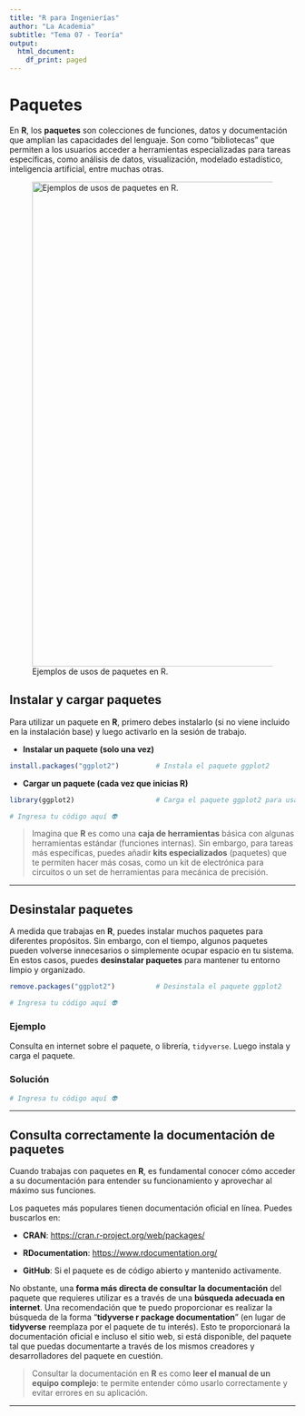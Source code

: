 ```yaml
---
title: "R para Ingenierías"
author: "La Academia"
subtitle: "Tema 07 - Teoría"
output:
  html_document:
    df_print: paged
---
```


# Paquetes

En **R**, los **paquetes** son colecciones de funciones, datos y documentación que amplían las capacidades del lenguaje. Son como "bibliotecas" que permiten a los usuarios acceder a herramientas especializadas para tareas específicas, como análisis de datos, visualización, modelado estadístico, inteligencia artificial, entre muchas otras.

![Ejemplos de usos de paquetes en R.](https://github.com/aisacc/Programacion-R/blob/main/_Im%C3%A1genes/Tema%2007%20-%20Paquetes/1.png?raw=true){width="853"}

## Instalar y cargar paquetes

Para utilizar un paquete en **R**, primero debes instalarlo (si no viene incluido en la instalación base) y luego activarlo en la sesión de trabajo.

-   **Instalar un paquete (solo una vez)**

``` r
install.packages("ggplot2")         # Instala el paquete ggplot2
```

-   **Cargar un paquete (cada vez que inicias R)**

``` r
library(ggplot2)                    # Carga el paquete ggplot2 para usar sus funciones
```

```r
# Ingresa tu código aquí 👽
```

> Imagina que **R** es como una **caja de herramientas** básica con algunas herramientas estándar (funciones internas). Sin embargo, para tareas más específicas, puedes añadir **kits especializados** (paquetes) que te permiten hacer más cosas, como un kit de electrónica para circuitos o un set de herramientas para mecánica de precisión.

------------------------------------------------------------------------

## Desinstalar paquetes

A medida que trabajas en **R**, puedes instalar muchos paquetes para diferentes propósitos. Sin embargo, con el tiempo, algunos paquetes pueden volverse innecesarios o simplemente ocupar espacio en tu sistema. En estos casos, puedes **desinstalar paquetes** para mantener tu entorno limpio y organizado.

``` r
remove.packages("ggplot2")          # Desinstala el paquete ggplot2
```

```r
# Ingresa tu código aquí 👽
```

### Ejemplo

Consulta en internet sobre el paquete, o librería, `tidyverse`. Luego instala y carga el paquete.

### Solución

```r
# Ingresa tu código aquí 👽
```

------------------------------------------------------------------------

## Consulta correctamente la documentación de paquetes

Cuando trabajas con paquetes en **R**, es fundamental conocer cómo acceder a su documentación para entender su funcionamiento y aprovechar al máximo sus funciones.

Los paquetes más populares tienen documentación oficial en línea. Puedes buscarlos en:

-   **CRAN**: <https://cran.r-project.org/web/packages/>

-   **RDocumentation**: <https://www.rdocumentation.org/>

-   **GitHub**: Si el paquete es de código abierto y mantenido activamente.

No obstante, una **forma más directa de consultar la documentación** del paquete que requieres utilizar es a través de una **búsqueda adecuada en internet**. Una recomendación que te puedo proporcionar es realizar la búsqueda de la forma "**tidyverse r package documentation**" (en lugar de **tidyverse** reemplaza por el paquete de tu interés). Esto te proporcionará la documentación oficial e incluso el sitio web, si está disponible, del paquete tal que puedas documentarte a través de los mismos creadores y desarrolladores del paquete en cuestión.

> Consultar la documentación en **R** es como **leer el manual de un equipo complejo**: te permite entender cómo usarlo correctamente y evitar errores en su aplicación.

------------------------------------------------------------------------
